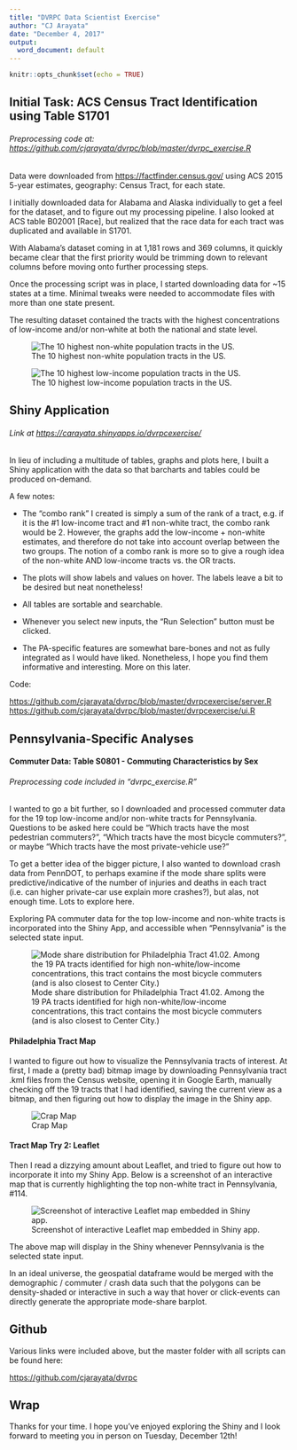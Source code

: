 ```yaml
---
title: "DVRPC Data Scientist Exercise"
author: "CJ Arayata"
date: "December 4, 2017"
output:
  word_document: default
---
```


```r
knitr::opts_chunk$set(echo = TRUE)
```

## Initial Task: ACS Census Tract Identification using Table S1701
###### Preprocessing code at: <https://github.com/cjarayata/dvrpc/blob/master/dvrpc_exercise.R>

Data were downloaded from <https://factfinder.census.gov/> using ACS 2015 5-year estimates, geography: Census Tract, for each state.

I initially downloaded data for Alabama and Alaska individually to get a feel for the dataset, and to figure out my processing pipeline. I also looked at ACS table B02001 [Race], but realized that the race data for each tract was duplicated and available in S1701.

With Alabama's dataset coming in at 1,181 rows and 369 columns, it quickly became clear that the first priority would be trimming down to relevant columns before moving onto further processing steps.

Once the processing script was in place, I started downloading data for ~15 states at a time. Minimal tweaks were needed to accommodate files with more than one state present.

The resulting dataset contained the tracts with the highest concentrations of low-income and/or non-white at both the national and state level.

![The 10 highest non-white population tracts in the US.](dvrpcexercise/nwnat.png)

![The 10 highest low-income population tracts in the US.](dvrpcexercise/lowinc.png)

## Shiny Application
###### Link at <https://carayata.shinyapps.io/dvrpcexercise/>

In lieu of including a multitude of tables, graphs and plots here, I built a Shiny application with the data so that barcharts and tables could be produced on-demand.

A few notes:

+ The "combo rank" I created is simply a sum of the rank of a tract, e.g. if it is the #1 low-income tract and #1 non-white tract, the combo rank would be 2. However, the graphs add the low-income + non-white estimates, and therefore do not take into account overlap between the two groups. The notion of a combo rank is more so to give a rough idea of the non-white AND low-income tracts vs. the OR tracts.

+ The plots will show labels and values on hover. The labels leave a bit to be desired but neat nonetheless!

+ All tables are sortable and searchable.

+ Whenever you select new inputs, the "Run Selection" button must be clicked.

+ The PA-specific features are somewhat bare-bones and not as fully integrated as I would have liked. Nonetheless, I hope you find them informative and interesting. More on this later.



Code:

<https://github.com/cjarayata/dvrpc/blob/master/dvrpcexercise/server.R>
<https://github.com/cjarayata/dvrpc/blob/master/dvrpcexercise/ui.R>

## Pennsylvania-Specific Analyses
#### Commuter Data: Table S0801 - Commuting Characteristics by Sex
###### Preprocessing code included in "dvrpc_exercise.R"

I wanted to go a bit further, so I downloaded and processed commuter data for the 19 top low-income and/or non-white tracts for Pennsylvania. Questions to be asked here could be "Which tracts have the most pedestrian commuters?", "Which tracts have the most bicycle commuters?", or maybe "Which tracts have the most private-vehicle use?"

To get a better idea of the bigger picture, I also wanted to download crash data from PennDOT, to perhaps examine if the mode share splits were predictive/indicative of the number of injuries and deaths in each tract (i.e. can higher private-car use explain more crashes?), but alas, not enough time. Lots to explore here.

Exploring PA commuter data for the top low-income and non-white tracts is incorporated into the Shiny App, and accessible when "Pennsylvania" is the selected state input.

![Mode share distribution for Philadelphia Tract 41.02. Among the 19 PA tracts identified for high non-white/low-income concentrations, this tract contains the most bicycle commuters (and is also closest to Center City.)](dvrpcexercise/philly_4102_plot.png)


#### Philadelphia Tract Map

I wanted to figure out how to visualize the Pennsylvania tracts of interest. At first, I made a (pretty bad) bitmap image by downloading Pennsylvania tract .kml files from the Census website, opening it in Google Earth, manually checking off the 19 tracts that I had identified, saving the current view as a bitmap, and then figuring out how to display the image in the Shiny app.

![Crap Map](dvrpcexercise/phila_tracts.png)

#### Tract Map Try 2: Leaflet

Then I read a dizzying amount about Leaflet, and tried to figure out how to incorporate it into my Shiny App. Below is a screenshot of an interactive map that is currently highlighting the top non-white tract in Pennsylvania, #114.

![Screenshot of interactive Leaflet map embedded in Shiny app.](dvrpcexercise/philly_114_tract.png)

The above map will display in the Shiny whenever Pennsylvania is the selected state input.

In an ideal universe, the geospatial dataframe would be merged with the demographic / commuter / crash data such that the polygons can be density-shaded or interactive in such a way that hover or click-events can directly generate the appropriate mode-share barplot.

## Github

Various links were included above, but the master folder with all scripts can be found here:

<https://github.com/cjarayata/dvrpc>

## Wrap

Thanks for your time. I hope you've enjoyed exploring the Shiny and I look forward to meeting you in person on Tuesday, December 12th!